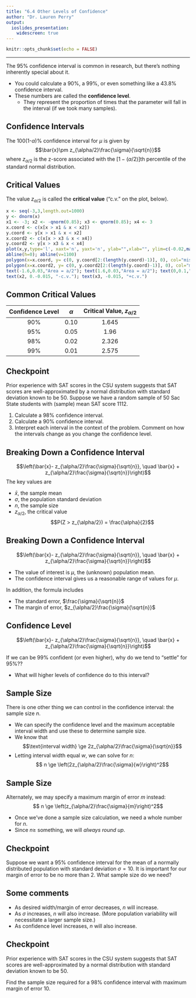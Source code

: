 ```yaml
---
title: "6.4 Other Levels of Confidence"
author: "Dr. Lauren Perry"
output:
  ioslides_presentation: 
    widescreen: true
---
```


```r
knitr::opts_chunk$set(echo = FALSE)
```

***

The 95\% confidence interval is common in research, but there's nothing inherently special about it. 

- You could calculate a 90\%, a 99\%, or even something like a 43.8\% confidence interval. 
- These numbers are called the **confidence level**.
    - They represent the proportion of times that the parameter will fall in the interval (if we took many samples).

## Confidence Intervals

The 100(1-$\alpha$)\% confidence interval for $\mu$ is given by $$\bar{x}\pm z_{\alpha/2}\frac{\sigma}{\sqrt{n}}$$ where $z_{\alpha/2}$ is the z-score associated with the $[1-(\alpha/2)]$th percentile of the standard normal distribution. 

## Critical Values

The value $z_{\alpha/2}$ is called the **critical value** ("c.v." on the plot, below). 

```r
x <- seq(-3,3,length.out=1000)
y <- dnorm(x)
x1 <- -3; x2 <- -qnorm(0.85); x3 <- qnorm(0.85); x4 <- 3
x.coord <- c(x[x > x1 & x < x2])
y.coord <- y[x > x1 & x < x2]
x.coord2 <- c(x[x > x3 & x < x4])
y.coord2 <- y[x > x3 & x < x4]
plot(x,y,type='l', xaxt='n', yaxt='n', ylab="",xlab="", ylim=c(-0.02,max(y)+0.01)) #
abline(h=0); abline(v=1100)
polygon(x=x.coord, y= c(0, y.coord[2:(length(y.coord)-1)], 0), col="mistyrose")
polygon(x=x.coord2, y= c(0, y.coord2[2:(length(y.coord)-1)], 0), col="mistyrose")
text(-1.6,0.03,"Area = a/2"); text(1.6,0.03,"Area = a/2"); text(0,0.1,"Area = 1-a")
text(x2, 0.-0.015, "-c.v."); text(x3, -0.015, "+c.v.")
```

## Common Critical Values

| Confidence Level | $\alpha$ | Critical Value, $z_{\alpha/2}$ |
| :-: | :-: | :-: |
| 90\% | 0.10 | 1.645 |
| 95\% | 0.05 | 1.96 | 
| 98\% | 0.02 | 2.326 |
| 99\% | 0.01 | 2.575 | 

## Checkpoint

Prior experience with SAT scores in the CSU system suggests that SAT scores are well-approximated by a normal distribution with standard deviation known to be 50. Suppose we have a random sample of 50 Sac State students with (sample) mean SAT score 1112. 

1. Calculate a 98\% confidence interval.
2. Calculate a 90\% confidence interval.
3. Interpret each interval in the context of the problem. Comment on how the intervals change as you change the confidence level.

## Breaking Down a Confidence Interval

$$\left(\bar{x}- z_{\alpha/2}\frac{\sigma}{\sqrt{n}}, \quad \bar{x} + z_{\alpha/2}\frac{\sigma}{\sqrt{n}}\right)$$ The key values are

- $\bar{x}$, the sample mean
- $\sigma$, the population standard deviation
- $n$, the sample size
- $z_{\alpha/2}$, the critical value $$P(Z > z_{\alpha/2}) = \frac{\alpha}{2}$$

## Breaking Down a Confidence Interval

$$\left(\bar{x}- z_{\alpha/2}\frac{\sigma}{\sqrt{n}}, \quad \bar{x} + z_{\alpha/2}\frac{\sigma}{\sqrt{n}}\right)$$

- The value of interest is $\mu$, the (unknown) population mean.
- The confidence interval gives us a reasonable range of values for $\mu$.

In addition, the formula includes 

- The standard error, $\frac{\sigma}{\sqrt{n}}$
- The margin of error, $z_{\alpha/2}\frac{\sigma}{\sqrt{n}}$

## Confidence Level

$$\left(\bar{x}- z_{\alpha/2}\frac{\sigma}{\sqrt{n}}, \quad \bar{x} + z_{\alpha/2}\frac{\sigma}{\sqrt{n}}\right)$$

If we can be 99\% confident (or even higher), why do we tend to "settle" for 95\%??

- What will higher levels of confidence do to this interval? 

## Sample Size

There is one other thing we can control in the confidence interval: the sample size $n$. 

- We can specify the confidence level and the maximum acceptable interval width and use these to determine sample size. 
- We know that $$\text{interval width} \ge 2z_{\alpha/2}\frac{\sigma}{\sqrt{n}}$$
- Letting interval width equal $w$, we can solve for $n$: $$ n \ge \left(2z_{\alpha/2}\frac{\sigma}{w}\right)^2$$ 

## Sample Size

Alternately, we may specify a maximum margin of error $m$ instead: $$ n \ge \left(z_{\alpha/2}\frac{\sigma}{m}\right)^2$$ 

- Once we've done a sample size calculation, we need a whole number for $n$. 
- Since $n \ge$ something, we will *always round up*.

## Checkpoint 

Suppose we want a 95\% confidence interval for the mean of a normally distributed population with standard deviation $\sigma=10$. It is important for our margin of error to be no more than 2. What sample size do we need?

## Some comments

- As desired width/margin of error decreases, $n$ will increase. 
- As $\sigma$ increases, $n$ will also increase. (More population variability will necessitate a larger sample size.)
- As confidence level increases, $n$ will also increase.

## Checkpoint

Prior experience with SAT scores in the CSU system suggests that SAT scores are well-approximated by a normal distribution with standard deviation known to be 50. 

Find the sample size required for a 98% confidence interval with maximum margin of error 10.